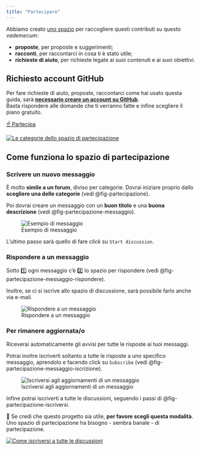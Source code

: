 ```yaml
---
title: "Partecipare"
---
```


Abbiamo creato [uno spazio](https://github.com/ondata/italian-public-sector-pnrr-data-guide/discussions/new/choose) per raccogliere questi contributi su questo _vademecum_:

- **proposte**, per proposte e suggerimenti;
- **racconti**, per raccontarci in cosa ti è stato utile;
- **richieste di aiuto**, per richieste legate ai suoi contenuti e ai suoi obiettivi.

::: {.callout-important}
## Richiesto account GitHub

Per fare richieste di aiuto, proposte, raccontarci come hai usato questa guida, sarà [**necessario creare un account su GitHub**](https://github.com/signup).<br>Basta rispondere alle domande che ti verranno fatte e infine scegliere il piano gratuito.

:::

[[☝️ Partecipa]{.btn .btn-success}](https://github.com/ondata/italian-public-sector-pnrr-data-guide/discussions/new/choose)

[![Le categorie dello spazio di partecipazione](images/partecipare.png){fig-alt="Le categorie dello spazio di partecipazione" #fig-partecipazione}](https://github.com/ondata/italian-public-sector-pnrr-data-guide/discussions/new/choose)

## Come funziona lo spazio di partecipazione

### Scrivere un nuovo messaggio

È molto **simile a un forum**, diviso per categorie. Dovrai iniziare proprio dallo **scegliere una delle categorie** (vedi @fig-partecipazione).

Poi dovrai creare un messaggio con un **buon titolo** e una **buona descrizione** (vedi @fig-partecipazione-messaggio).

![Esempio di messaggio](images/esempio-discussione.png){fig-alt="Esempio di messaggio" #fig-partecipazione-messaggio}

L'ultimo passo sarà quello di fare _click_ su `Start discussion`.

### Rispondere a un messaggio

Sotto 1️⃣ ogni messaggio c'è 2️⃣ lo spazio per rispondere (vedi @fig-partecipazione-messaggio-rispondere).

Inoltre, se ci si iscrive allo spazio di discussione, sarà possibile farlo anche via e-mail.

![Rispondere a un messaggio](images/rispondere-messaggio.png){fig-alt="Esempio di messaggio" #fig-partecipazione-messaggio-rispondere}


### Per rimanere aggiornata/o

Riceverai automaticamente gli avvisi per tutte le risposte ai tuoi messaggi.

Potrai inoltre iscriverti soltanto a tutte le risposte a uno specifico messaggio, aprendolo e facendo click su `Subscribe` (vedi @fig-partecipazione-messaggio-iscrizione).

![Iscriversi agli aggiornamenti di un messaggio](images/iscrizione-messaggio.png){fig-alt="Iscriversi agli aggiornamenti di un messaggio" #fig-partecipazione-messaggio-iscrizione}

Infine potrai iscriverti a tutte le discussioni, seguendo i passi di @fig-partecipazione-iscriversi.

🫶 Se credi che questo progetto sia utile, **per favore scegli questa modalità**. Uno spazio di partecipazione ha bisogno - sembra banale - di partecipazione.

[![Come iscriversi a tutte le discussioni](images/github-watch-discussions.gif){fig-alt="Come iscriversi a tutte le discussioni" #fig-partecipazione-iscriversi}](https://github.com/ondata/italian-public-sector-pnrr-data-guide/discussions)
